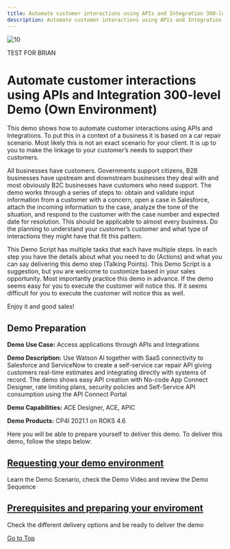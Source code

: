 ```yaml
---
title: Automate customer interactions using APIs and Integration 300-level Demo
description: Automate customer interactions using APIs and Integration 300-level Demo
---
```


![10](./images/automation-tech-demos-screen-github.png)
<br/>

TEST FOR BRIAN



# Automate customer interactions using APIs and Integration 300-level Demo (Own Environment)

This demo shows how to automate customer interactions using APIs and Integrations. To put this in a context of a business it is based on a car repair scenario. Most likely this is not an exact scenario for your client. It is up to you to make the linkage to your customer’s needs to support their customers.
<br/>
 
All businesses have customers. Governments support citizens, B2B businesses have upstream and downstream businesses they deal with and most obviously B2C businesses have customers who need support. The demo works through a series of steps to: obtain and validate input information from a customer with a concern, open a case in Salesforce, attach the incoming information to the case, analyze the tone of the situation, and respond to the customer with the case number and expected date for resolution. This should be applicable to almost every business. Do the planning to understand your customer’s customer and what type of interactions they might have that fit this pattern.
<br/>

This Demo Script has multiple tasks that each have multiple steps. In each step you have the details about what you need to do (Actions) and what you can say delivering this demo step (Talking Points). This Demo Script is a suggestion, but you are welcome to customize based in your sales opportunity. Most importantly practice this demo in advance. If the demo seems easy for you to execute the customer will notice this. If it seems difficult for you to execute the customer will notice this as well.
<br/>

Enjoy it and good sales!
<br/>

## <span id="place1">Demo Preparation</span>

**Demo Use Case:** Access applications through APIs and Integrations

**Demo Description:** Use Watson AI together with SaaS connectivity to Salesforce and ServiceNow to create a self-service car repair API giving customers real-time estimates and integrating directly with systems of record. The demo shows easy API creation with No-code App Connect Designer, rate limiting plans, security policies and Self-Service API consumption using the API Connect Portal

**Demo Capabilities:** ACE Designer, ACE, APIC

**Demo Products:** CP4I 2021.1 on ROKS 4.6

Here you will be able to prepare yourself to deliver this demo. To deliver this demo, follow the steps below:
<br/>

## [Requesting your demo environment](https://ibm-garage-tsa.github.io/cp4i-demohub/cp4i-on-roks/)<br/>
Learn the Demo Scenario, check the Demo Video and review the Demo Sequence

## [Prerequisites and preparing your enviroment](https://ibm-garage-tsa.github.io/cp4i-demohub/salesdemos/carrepair-new/prepare)<br/>
Check the different delivery options and be ready to deliver the demo

[Go to Top](#place1)
</details>

</section>
